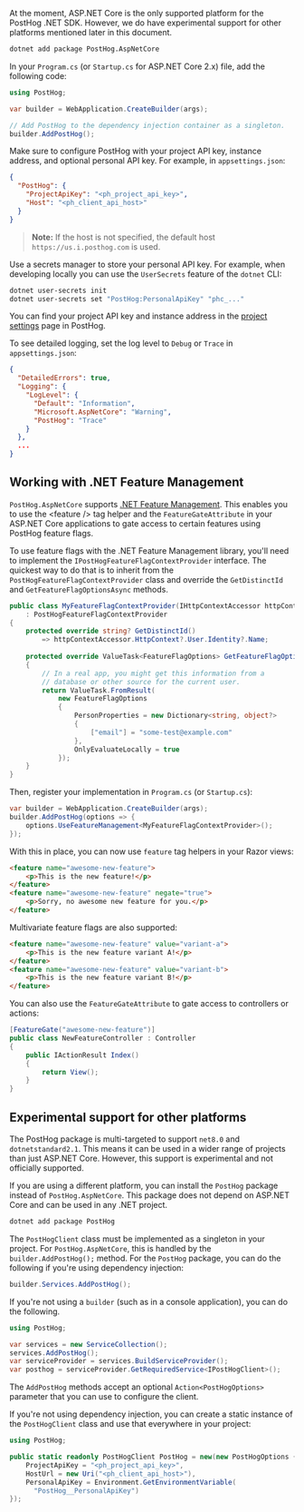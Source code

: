 <DotNetInstall />

At the moment, ASP.NET Core is the only supported platform for the PostHog .NET SDK. However, we do have experimental support for other platforms mentioned later in this document.

```bash
dotnet add package PostHog.AspNetCore
```

In your `Program.cs` (or `Startup.cs` for ASP.NET Core 2.x) file, add the following code:

```csharp
using PostHog;

var builder = WebApplication.CreateBuilder(args);

// Add PostHog to the dependency injection container as a singleton.
builder.AddPostHog();
```

Make sure to configure PostHog with your project API key, instance address, and optional personal API key. For example, in `appsettings.json`:

```json
{
  "PostHog": {
    "ProjectApiKey": "<ph_project_api_key>",
    "Host": "<ph_client_api_host>"
  }
}
```

> **Note:** If the host is not specified, the default host `https://us.i.posthog.com` is used.

Use a secrets manager to store your personal API key. For example, when developing locally you can use the `UserSecrets` feature of the `dotnet` CLI:

```bash
dotnet user-secrets init
dotnet user-secrets set "PostHog:PersonalApiKey" "phc_..."
```

You can find your project API key and instance address in the [project settings](https://app.posthog.com/project/settings) page in PostHog.

To see detailed logging, set the log level to `Debug` or `Trace` in `appsettings.json`:

```json
{
  "DetailedErrors": true,
  "Logging": {
    "LogLevel": {
      "Default": "Information",
      "Microsoft.AspNetCore": "Warning",
      "PostHog": "Trace"
    }
  },
  ...
}
```

## Working with .NET Feature Management

`PostHog.AspNetCore` supports [.NET Feature Management](https://learn.microsoft.com/en-us/azure/azure-app-configuration/feature-management-dotnet-reference). This enables you to use the &lt;feature /&gt; tag helper and the `FeatureGateAttribute` in your ASP.NET Core applications to gate access to certain features using PostHog feature flags.

To use feature flags with the .NET Feature Management library, you'll need to implement the `IPostHogFeatureFlagContextProvider` interface. The quickest way to do that is to inherit from the `PostHogFeatureFlagContextProvider` class and override the `GetDistinctId` and `GetFeatureFlagOptionsAsync` methods.

```csharp
public class MyFeatureFlagContextProvider(IHttpContextAccessor httpContextAccessor)
    : PostHogFeatureFlagContextProvider
{
    protected override string? GetDistinctId()
        => httpContextAccessor.HttpContext?.User.Identity?.Name;
    
    protected override ValueTask<FeatureFlagOptions> GetFeatureFlagOptionsAsync()
    {
        // In a real app, you might get this information from a 
        // database or other source for the current user.
        return ValueTask.FromResult(
            new FeatureFlagOptions
            {
                PersonProperties = new Dictionary<string, object?>
                {
                    ["email"] = "some-test@example.com"
                },
                OnlyEvaluateLocally = true
            });
    }
}
```

Then, register your implementation in `Program.cs` (or `Startup.cs`):

```csharp
var builder = WebApplication.CreateBuilder(args);
builder.AddPostHog(options => {
    options.UseFeatureManagement<MyFeatureFlagContextProvider>();
});
```

With this in place, you can now use `feature` tag helpers in your Razor views:

```html
<feature name="awesome-new-feature">
    <p>This is the new feature!</p>
</feature>
<feature name="awesome-new-feature" negate="true">
    <p>Sorry, no awesome new feature for you.</p>
</feature>
```

Multivariate feature flags are also supported:

```html
<feature name="awesome-new-feature" value="variant-a">
    <p>This is the new feature variant A!</p>
</feature>
<feature name="awesome-new-feature" value="variant-b">
    <p>This is the new feature variant B!</p>
</feature>
```

You can also use the `FeatureGateAttribute` to gate access to controllers or actions:

```csharp
[FeatureGate("awesome-new-feature")]
public class NewFeatureController : Controller
{
    public IActionResult Index()
    {
        return View();
    }
}
```


## Experimental support for other platforms

The PostHog package is multi-targeted to support `net8.0` and `dotnetstandard2.1`. This means it can be used in a wider range of projects than just ASP.NET Core. However, this support is experimental and not officially supported.

If you are using a different platform, you can install the `PostHog` package instead of `PostHog.AspNetCore`. This package does not depend on ASP.NET Core and can be used in any .NET project.

```bash
dotnet add package PostHog
```

The `PostHogClient` class must be implemented as a singleton in your project. For `PostHog.AspNetCore`, this is handled by the `builder.AddPostHog();` method. For the `PostHog` package, you can do the following if you're using dependency injection:

```csharp
builder.Services.AddPostHog();
```

If you're not using a `builder` (such as in a console application), you can do the following.

```csharp
using PostHog;

var services = new ServiceCollection();
services.AddPostHog();
var serviceProvider = services.BuildServiceProvider();
var posthog = serviceProvider.GetRequiredService<IPostHogClient>();
```

The `AddPostHog` methods accept an optional `Action<PostHogOptions>` parameter that you can use to configure the client.

If you're not using dependency injection, you can create a static instance of the `PostHogClient` class and use that everywhere in your project:

```csharp
using PostHog;

public static readonly PostHogClient PostHog = new(new PostHogOptions {
    ProjectApiKey = "<ph_project_api_key>",
    HostUrl = new Uri("<ph_client_api_host>"),
    PersonalApiKey = Environment.GetEnvironmentVariable(
      "PostHog__PersonalApiKey")
});
```

